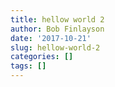 ```yaml
---
title: hellow world 2
author: Bob Finlayson
date: '2017-10-21'
slug: hellow-world-2
categories: []
tags: []
---
```


